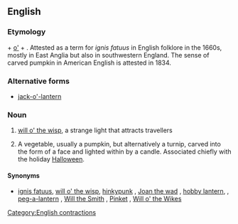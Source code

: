==English==
{{wikipedia}}

===Etymology===
{{term|Jack||male given name}} + [[o']] + {{term|lantern||}}.
Attested as a term for ''ignis fatuus'' in  English folklore in the 1660s, mostly in East Anglia but also in southwestern England.
The sense of carved pumpkin in American English is attested in 1834.

===Alternative forms===
* [[jack-o'-lantern]]

===Noun===
{{en-noun|head=[[Jack]] [[o'|o’]] [[lantern]]}}

# {{context|idiomatic|English folklore|lang=en}}  [[will o' the wisp]], a strange light that attracts travellers
# {{context|US|tradition|lang=en}} A vegetable, usually a pumpkin, but alternatively a turnip, carved into the form of a face and lighted within by a candle. Associated chiefly with the holiday [[Halloween]]. 

====Synonyms====
* {{sense|strange light}} [[ignis fatuus]], [[will o' the wisp]], [[hinkypunk]] {{qualifier|West Country}}, [[Joan the wad]] {{qualifier|West Country}}, [[hobby lantern]],  {{qualifier|Hertfordshire, East Anglia}}, [[peg-a-lantern]]  {{qualifier|Lancashire}}, [[Will the Smith]] {{qualifier|Shropshire}}, [[Pinket]] {{qualifier|Worcestershire}}, [[Will o' the Wikes]] {{qualifier|Norfolk}}

[[Category:English contractions]]